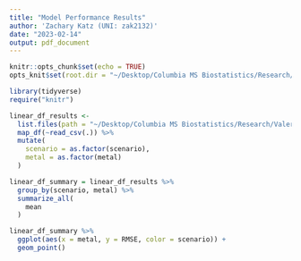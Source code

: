 ```yaml
---
title: "Model Performance Results"
author: 'Zachary Katz (UNI: zak2132)'
date: "2023-02-14"
output: pdf_document
---
```


```r
knitr::opts_chunk$set(echo = TRUE)
opts_knit$set(root.dir = "~/Desktop/Columbia MS Biostatistics/Research/Valeri lab/Practicum/Model results/Linear/")

library(tidyverse)
require("knitr")
```

```r
linear_df_results <-
  list.files(path = "~/Desktop/Columbia MS Biostatistics/Research/Valeri lab/Practicum/Model results/Linear/", pattern = "*.csv") %>% 
  map_df(~read_csv(.)) %>% 
  mutate(
    scenario = as.factor(scenario),
    metal = as.factor(metal)
  )
```

```r
linear_df_summary = linear_df_results %>% 
  group_by(scenario, metal) %>% 
  summarize_all(
    mean
  )

linear_df_summary %>% 
  ggplot(aes(x = metal, y = RMSE, color = scenario)) + 
  geom_point()
```

